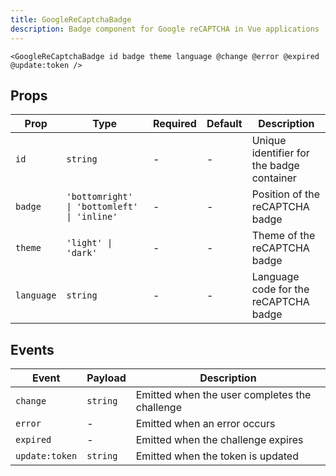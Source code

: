 ```yaml
---
title: GoogleReCaptchaBadge
description: Badge component for Google reCAPTCHA in Vue applications
---
```


```vue
<GoogleReCaptchaBadge id badge theme language @change @error @expired @update:token />
```

## Props

| Prop       | Type                                        | Required | Default | Description                               |
| ---------- | ------------------------------------------- | -------- | ------- | ----------------------------------------- |
| `id`       | `string`                                    | -        | -       | Unique identifier for the badge container |
| `badge`    | `'bottomright' \| 'bottomleft' \| 'inline'` | -        | -       | Position of the reCAPTCHA badge           |
| `theme`    | `'light' \| 'dark'`                         | -        | -       | Theme of the reCAPTCHA badge              |
| `language` | `string`                                    | -        | -       | Language code for the reCAPTCHA badge     |

## Events

| Event          | Payload  | Description                                   |
| -------------- | -------- | --------------------------------------------- |
| `change`       | `string` | Emitted when the user completes the challenge |
| `error`        | -        | Emitted when an error occurs                  |
| `expired`      | -        | Emitted when the challenge expires            |
| `update:token` | `string` | Emitted when the token is updated             |
